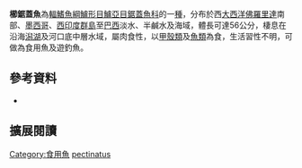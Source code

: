{{Speciesbox
| name = 櫛鋸蓋魚
| image = 
| image_width = 250px
| image_caption = 
| status = NE
| status_system = IUCN3.1
| genus = Centropomus
| species = pectinatus
| authority = [[Poey|Poey]], 1860
| synonyms = *''Centropomus pedimacula '',Poey, 1860 
|}}

'''櫛鋸蓋魚'''為[[輻鰭魚綱|輻鰭魚綱]][[鱸形目|鱸形目]][[鱸亞目|鱸亞目]][[鋸蓋魚科|鋸蓋魚科]]的一[[種|種]]，分布於西[[大西洋|大西洋]][[佛羅里達|佛羅里達]]南部、[[墨西哥|墨西哥]]、[[西印度群島|西印度群島]]至[[巴西|巴西]]淡水、半鹹水及海域，體長可達56公分，棲息在沿海[[潟湖|潟湖]]及河口底中層水域，屬肉食性，以[[甲殼類|甲殼類]]及[[魚類|魚類]]為食，生活習性不明，可做為食用魚及遊釣魚。
==參考資料==
*{{FishBase_species|genus=Centropomus|species=pectinatus|year=2016|month=8}}

== 擴展閱讀 == 
{{refbegin}}
{{wikispecies-inline|Centropomus pectinatus|櫛鋸蓋魚}}
{{refend}}
{{Taxonbar|from=Q2711084}}

[[Category:食用魚|Category:食用魚]]
[[Category:鋸蓋魚屬|pectinatus]]


{{魚類小作品}}